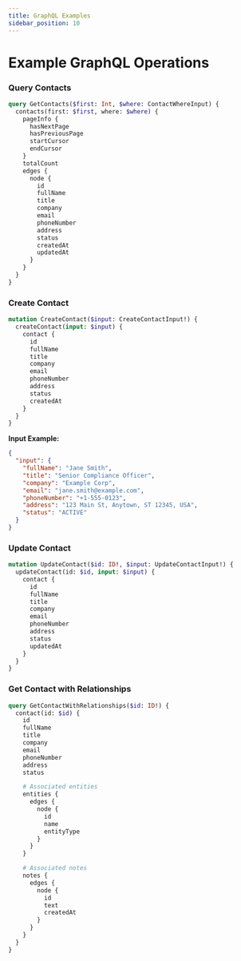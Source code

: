 ```yaml
---
title: GraphQL Examples
sidebar_position: 10
---
```


# Example GraphQL Operations

### Query Contacts

```graphql
query GetContacts($first: Int, $where: ContactWhereInput) {
  contacts(first: $first, where: $where) {
    pageInfo {
      hasNextPage
      hasPreviousPage
      startCursor
      endCursor
    }
    totalCount
    edges {
      node {
        id
        fullName
        title
        company
        email
        phoneNumber
        address
        status
        createdAt
        updatedAt
      }
    }
  }
}
```

### Create Contact

```graphql
mutation CreateContact($input: CreateContactInput!) {
  createContact(input: $input) {
    contact {
      id
      fullName
      title
      company
      email
      phoneNumber
      address
      status
      createdAt
    }
  }
}
```

**Input Example:**
```json
{
  "input": {
    "fullName": "Jane Smith",
    "title": "Senior Compliance Officer",
    "company": "Example Corp",
    "email": "jane.smith@example.com",
    "phoneNumber": "+1-555-0123",
    "address": "123 Main St, Anytown, ST 12345, USA",
    "status": "ACTIVE"
  }
}
```

### Update Contact

```graphql
mutation UpdateContact($id: ID!, $input: UpdateContactInput!) {
  updateContact(id: $id, input: $input) {
    contact {
      id
      fullName
      title
      company
      email
      phoneNumber
      address
      status
      updatedAt
    }
  }
}
```

### Get Contact with Relationships

```graphql
query GetContactWithRelationships($id: ID!) {
  contact(id: $id) {
    id
    fullName
    title
    company
    email
    phoneNumber
    address
    status

    # Associated entities
    entities {
      edges {
        node {
          id
          name
          entityType
        }
      }
    }

    # Associated notes
    notes {
      edges {
        node {
          id
          text
          createdAt
        }
      }
    }
  }
}
```
